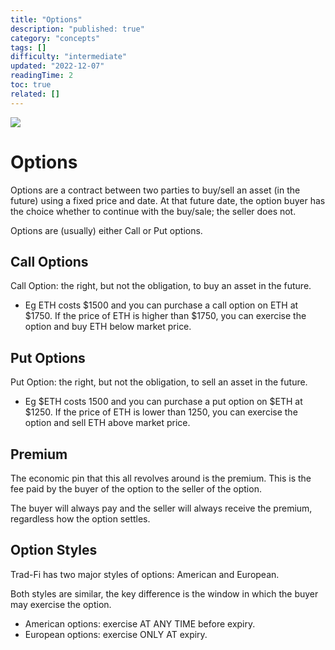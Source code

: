 ```yaml
---
title: "Options"
description: "published: true"
category: "concepts"
tags: []
difficulty: "intermediate"
updated: "2022-12-07"
readingTime: 2
toc: true
related: []
---
```


![](/images/dopex-2.png)

# Options

Options are a contract between two parties to buy/sell an asset (in the future) using a fixed price and date. At that future date, the option buyer has the choice whether to continue with the buy/sale; the seller does not.

Options are (usually) either Call or Put options.

## Call Options

Call Option: the right, but not the obligation, to buy an asset in the future.

*   Eg ETH costs $1500 and you can purchase a call option on ETH at $1750. If the price of ETH is higher than $1750, you can exercise the option and buy ETH below market price.

## Put Options

Put Option: the right, but not the obligation, to sell an asset in the future.

*   Eg $ETH costs 1500 and you can purchase a put option on $ETH at $1250. If the price of ETH is lower than 1250, you can exercise the option and sell ETH above market price.

## Premium

The economic pin that this all revolves around is the premium. This is the fee paid by the buyer of the option to the seller of the option. 

The buyer will always pay and the seller will always receive the premium, regardless how the option settles.

## Option Styles

Trad-Fi has two major styles of options: American and European. 

Both styles are similar, the key difference is the window in which the buyer may exercise the option. 

*   American options: exercise AT ANY TIME before expiry. 
*   European options: exercise ONLY AT expiry.
